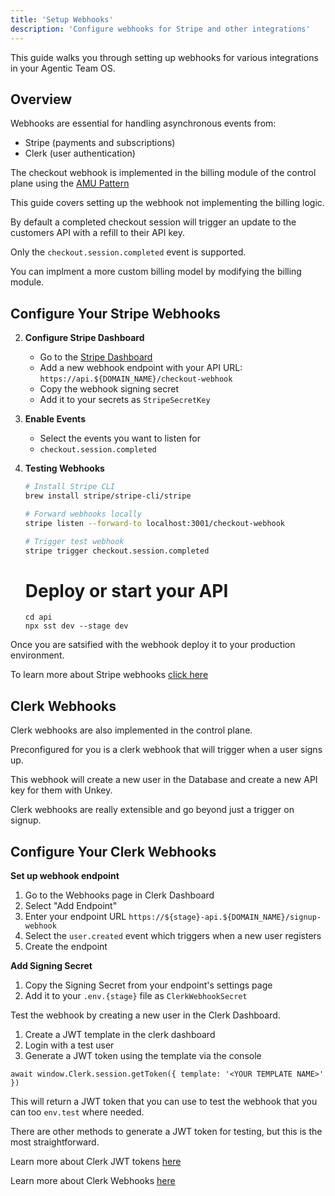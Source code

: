 ```yaml
---
title: 'Setup Webhooks'
description: 'Configure webhooks for Stripe and other integrations'
---
```


This guide walks you through setting up webhooks for various integrations in your Agentic Team OS.

## Overview

Webhooks are essential for handling asynchronous events from:
- Stripe (payments and subscriptions)
- Clerk (user authentication)


The checkout webhook is implemented in the billing module of the control plane using the [AMU Pattern](concepts/amu-pattern.mdx)

This guide covers setting up the webhook not implementing the billing logic. 

By default a completed checkout session will trigger an update to the customers API with a refill to their API key. 

Only the `checkout.session.completed` event is supported. 

You can implment a more custom billing model by modifying the billing module. 


## Configure Your Stripe Webhooks

2. **Configure Stripe Dashboard**
   - Go to the [Stripe Dashboard](https://dashboard.stripe.com/webhooks)
   - Add a new webhook endpoint with your API URL: `https://api.${DOMAIN_NAME}/checkout-webhook`
   - Copy the webhook signing secret
   - Add it to your secrets as `StripeSecretKey`

3. **Enable Events**
   - Select the events you want to listen for
   - `checkout.session.completed`

4. **Testing Webhooks**
   ```bash
   # Install Stripe CLI
   brew install stripe/stripe-cli/stripe

   # Forward webhooks locally
   stripe listen --forward-to localhost:3001/checkout-webhook

   # Trigger test webhook
   stripe trigger checkout.session.completed
   ```

   # Deploy or start your API
   ```
   cd api 
   npx sst dev --stage dev 
   ```
Once you are satsified with the webhook deploy it to your production environment. 

To learn more about Stripe webhooks [click here](https://docs.stripe.com/webhooks)

## Clerk Webhooks

Clerk webhooks are also implemented in the control plane. 

Preconfigured for you is a clerk webhook that will trigger when a user signs up. 

This webhook will create a new user in the Database and create a new API key for them with Unkey. 

Clerk webhooks are really extensible and go beyond just a trigger on signup. 

## Configure Your Clerk Webhooks

 

**Set up webhook endpoint**
1. Go to the Webhooks page in Clerk Dashboard
2. Select "Add Endpoint"
3. Enter your endpoint URL `https://${stage}-api.${DOMAIN_NAME}/signup-webhook`
4. Select the `user.created` event which triggers when a new user registers
5. Create the endpoint

**Add Signing Secret**
1. Copy the Signing Secret from your endpoint's settings page
2. Add it to your `.env.{stage}` file as `ClerkWebhookSecret`


Test the webhook by creating a new user in the Clerk Dashboard. 
1. Create a JWT template in the clerk dashboard 
2. Login with a test user 
3. Generate a JWT token using the template via the console 

```
await window.Clerk.session.getToken({ template: '<YOUR TEMPLATE NAME>' })
```

This will return a JWT token that you can use to test the webhook that you can too `env.test` where needed. 

There are other methods to generate a JWT token for testing, but this is the most straightforward. 

Learn more about Clerk JWT tokens [here](https://clerk.com/docs/backend-requests/making/jwt-templates)

Learn more about Clerk Webhooks [here](https://clerk.com/docs/webhooks/overview#clerk-webhooks)